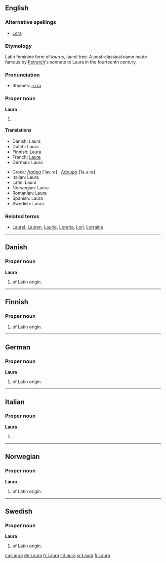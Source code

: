 {{see|laura}}
{{wikipedia}}
==English==

===Alternative spellings===
*[[Lora]]

===Etymology===
Latin feminine form of ''laurus'', laurel tree. A post-classical name made famous by [[Petrarch]]'s sonnets to Laura in the fourteenth century.
 
===Pronunciation===
*Rhymes: [[Rhymes:English:-ɔːrə|-ɔːrə]]

===Proper noun===
'''Laura'''

# {{given name|female}}.

====Translations====
{{trans-top|female given name}}
*Danish: Laura
*Dutch: Laura
*Finnish: Laura
*French: [[Laure]]
*German: Laura
{{trans-mid}}
*Greek: [[Λαύρα]] [ˈlav.ra] {{f}}, [[Λάουρα]] [ˈla.u.ra]
*Italian: Laura
*Latin: Laura
*Norwegian: Laura
*Romanian: Laura
*Spanish: Laura
*Swedish: Laura
{{trans-bottom}}

===Related terms===
*[[Laurel]], [[Lauren]], [[Laurie]], [[Loretta]], [[Lori]], [[Lorraine]]

----

==Danish==

===Proper noun===
'''Laura'''

# {{given name|female||da:}} of Latin origin.

----

==Finnish==

===Proper noun===
{{fi-noun|Laur|type=kala|proper=true}}

# {{given name|female||fi:}} of Latin origin.

----

==German==

===Proper noun===
'''Laura'''

# {{given name|female||de:}} of Latin origin.

----

==Italian==

===Proper noun===
'''Laura'''

# {{given name|female||it:}}.

----

==Norwegian==

===Proper noun===
'''Laura'''

# {{given name|female||no:}} of Latin origin.

----

==Swedish==

===Proper noun===
'''Laura'''

# {{given name|female||sv:}} of Latin origin.



[[ca:Laura]]
[[de:Laura]]
[[fr:Laura]]
[[it:Laura]]
[[sr:Laura]]
[[fi:Laura]]